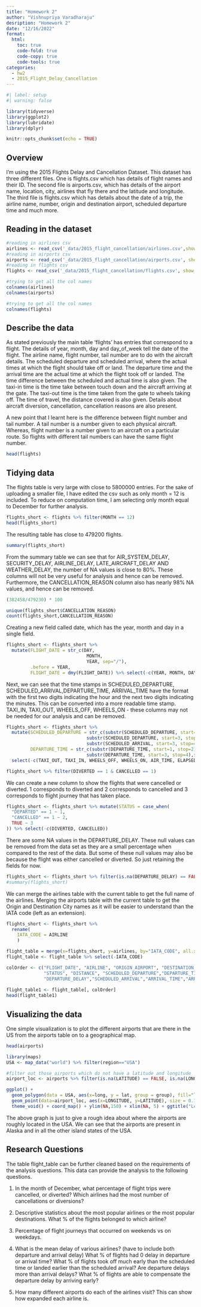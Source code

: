 ```yaml
---
title: "Homework 2"
author: "Vishnupriya Varadharaju"
desription: "Homework 2"
date: "12/16/2022"
format:
  html:
    toc: true
    code-fold: true
    code-copy: true
    code-tools: true
categories:
  - hw2
  - 2015_Flight_Delay_Cancellation
---
```


```r
#| label: setup
#| warning: false

library(tidyverse)
library(ggplot2)
library(lubridate)
library(dplyr)

knitr::opts_chunk$set(echo = TRUE)
```

## Overview

I'm using the 2015 Flights Delay and Cancellation Dataset. This dataset has three different files. One is flights.csv which has details of flight names and their ID. The second file is airports.csv, which has details of the airport name, location, city, airlines that fly there and the latitude and longitude. The third file is flights.csv which has details about the date of a trip, the airline name, number, origin and destination airport, scheduled departure time and much more.

## Reading in the dataset

```r
#reading in airlines csv
airlines <- read_csv('_data/2015_flight_cancellation/airlines.csv',show_col_types = FALSE)
#reading in airports csv
airports <- read_csv('_data/2015_flight_cancellation/airports.csv', show_col_types = FALSE)
#reading in flights csv
flights <- read_csv('_data/2015_flight_cancellation/flights.csv', show_col_types = FALSE)
```

```r
#trying to get all the col names 
colnames(airlines)
colnames(airports)
```

```r
#trying to get all the col names 
colnames(flights)
```

## Describe the data

As stated previously the main table 'flights' has entries that correspond to a flight. The details of year, month, day and day_of_week tell the date of the flight. The airline name, flight number, tail number are to do with the aircraft details. The scheduled departure and scheduled arrival, where the actual times at which the flight should take off or land. The departure time and the arrival time are the actual time at which the flight took off or landed. The time difference between the scheduled and actual time is also given. The taxi-in time is the time take between touch down and the aircraft arriving at the gate. The taxi-out time is the time taken from the gate to wheels taking off. The time of travel, the distance covered is also given. Details about aircraft diversion, cancellation, cancellation reasons are also present. 

A new point that I learnt here is the difference between flight number and tail number. A tail number is a number given to each physical aircraft. Whereas, flight number is a number given to an aircraft on a particular route. So flights with different tail numbers can have the same flight number.

```r
head(flights)
```

## Tidying data

The flights table is very large with close to 5800000 entries. For the sake of uploading a smaller file, I have edited the csv such as only month = 12 is included. To reduce on computation time, I am selecting only month equal to December for further analysis.

```r
flights_short <- flights %>% filter(MONTH == 12)
head(flights_short)
```
The resulting table has close to 479200 flights. 

```r
summary(flights_short)
```

From the summary table we can see that for AIR_SYSTEM_DELAY, SECURITY_DELAY, AIRLINE_DELAY, LATE_AIRCRAFT_DELAY AND WEATHER_DELAY, the number of NA values is close to 80%. These columns will not be very useful for analysis and hence can be removed. Furthermore, the CANCELLATION_REASON column also has nearly 98% NA values, and hence can be removed.

```r
(382458/479230) * 100
```

```r
unique(flights_short$CANCELLATION_REASON)
count(flights_short,CANCELLATION_REASON)
```

Creating a new field called date, which has the year, month and day in a single field.
```r
flights_short <- flights_short %>% 
  mutate(FLIGHT_DATE = str_c(DAY,
                              MONTH,
                              YEAR, sep="/"),
         .before = YEAR,
         FLIGHT_DATE = dmy(FLIGHT_DATE)) %>% select(-c(YEAR, MONTH, DAY,AIR_SYSTEM_DELAY, SECURITY_DELAY, AIRLINE_DELAY, LATE_AIRCRAFT_DELAY,WEATHER_DELAY, DAY_OF_WEEK,CANCELLATION_REASON))
```

Next, we can see that the time stamps in SCHEDULED_DEPARTURE, SCHEDULED_ARRIVAL,DEPARTURE_TIME, ARRIVAL_TIME have the format with the first two digits indicating the hour and the next two digits indicating the minutes. This can be converted into a more readable time stamp. TAXI_IN, TAXI_OUT, WHEELS_OFF, WHEELS_ON - these columns may not be needed for our analysis and can be removed. 


```r
flights_short <- flights_short %>% 
  mutate(SCHEDULED_DEPARTURE = str_c(substr(SCHEDULED_DEPARTURE, start=1, stop=2),
                              substr(SCHEDULED_DEPARTURE, start=3, stop=4),sep=":"), SCHEDULED_ARRIVAL = str_c(substr(SCHEDULED_ARRIVAL, start=1, stop=2),
                              substr(SCHEDULED_ARRIVAL, start=3, stop=4),sep=":"),
         DEPARTURE_TIME = str_c(substr(DEPARTURE_TIME, start=1, stop=2),
                              substr(DEPARTURE_TIME, start=3, stop=4),sep=":"), ARRIVAL_TIME = str_c(substr(ARRIVAL_TIME, start=1, stop=2),substr(ARRIVAL_TIME, start=3, stop=4),sep=":")) %>% 
  select(-c(TAXI_OUT, TAXI_IN, WHEELS_OFF, WHEELS_ON, AIR_TIME, ELAPSED_TIME, SCHEDULED_TIME, FLIGHT_NUMBER,TAIL_NUMBER))
```


```r
flights_short %>% filter(DIVERTED == 1 & CANCELLED == 1) 
```
We can create a new column to show the flights that were cancelled or diverted. 1 corresponds to diverted and 2 corresponds to cancelled and 3 corresponds to flight journey that has taken place.

```r
flights_short <- flights_short %>% mutate(STATUS = case_when(
  "DEPARTED" == 1 ~ 1,
  "CANCELLED" == 1 ~ 2,
  TRUE ~ 3
)) %>% select(-c(DIVERTED, CANCELLED))
```

There are some NA values in the DEPARTURE_DELAY. These null values can be removed from the data set as they are a small percentage when compared to the rest of the data. But some of these null values may also be because the flight was either cancelled or diverted. So just retaining the fields for now.

```r
flights_short <- flights_short %>% filter(is.na(DEPARTURE_DELAY) == FALSE & is.na(DEPARTURE_TIME) == FALSE & STATUS == 3) %>% filter(is.na(ARRIVAL_DELAY) == FALSE & is.na(ARRIVAL_TIME) == FALSE & STATUS == 3)
#summary(flights_short)
```

We can merge the airlines table with the current table to get the full name of the airlines. Merging the airports table with the current table to get the Origin and Destination City names as it will be easier to understand than the IATA code (left as an extension).

```r
flights_short <- flights_short %>% 
  rename(
    IATA_CODE = AIRLINE
    )

flight_table = merge(x=flights_short, y=airlines, by="IATA_CODE", all.x=TRUE)
flight_table <- flight_table %>% select(-IATA_CODE) 

colOrder <- c("FLIGHT_DATE", "AIRLINE", "ORIGIN_AIRPORT", "DESTINATION_AIRPORT",
              "STATUS", "DISTANCE", "SCHEDULED_DEPARTURE","DEPARTURE_TIME",
              "DEPARTURE_DELAY","SCHEDULED_ARRIVAL","ARRIVAL_TIME","ARRIVAL_DELAY")
            
flight_table1 <- flight_table[, colOrder]
head(flight_table1)
```

## Visualizing the data

One simple visualization is to plot the different airports that are there in the US from the airports table on to a geographical map.

```r
head(airports)
```


```r
library(maps)
USA <- map_data("world") %>% filter(region=="USA")

#filter out those airports which do not have a latitude and longitude
airport_loc <- airports %>% filter(is.na(LATITUDE) == FALSE, is.na(LONGITUDE) == FALSE) %>% select(-c(AIRPORT))
```

```r
ggplot() +
  geom_polygon(data = USA, aes(x=long, y = lat, group = group), fill="lightgreen", alpha=0.5) +
  geom_point(data=airport_loc, aes(x=LONGITUDE, y=LATITUDE), size = 0.1) +
  theme_void() + coord_map() + ylim(NA,150) + xlim(NA, 5) + ggtitle("Location of airports in the USA") + theme(plot.title = element_text(lineheight=1, face="bold"))
```


The above graph is just to give a rough idea about where the airports are roughly located in the USA. We can see that the airports are present in Alaska and in all the other island states of the USA. 

## Research Questions

The table flight_table can be further cleaned based on the requirements of the analysis questions.
This data can provide the analysis to the following questions.

1. In the month of December, what percentage of flight trips were cancelled, or diverted? Which airlines had the most number of cancellations or diversions?

2. Descriptive statistics about the most popular airlines or the most popular destinations. What % of the flights belonged to which airline?

3. Percentage of flight journeys that occurred on weekends vs on weekdays.

4. What is the mean delay of various airlines? (have to include both departure and arrival delay) What % of flights had 0 delay in departure or arrival time? What % of flights took off much early than the scheduled time or landed earlier than the scheduled arrival? Are departure delays more than arrival delays? What % of flights are able to compensate the departure delay by arriving early?

5. How many different airports do each of the airlines visit? This can show how expanded each airline is.



